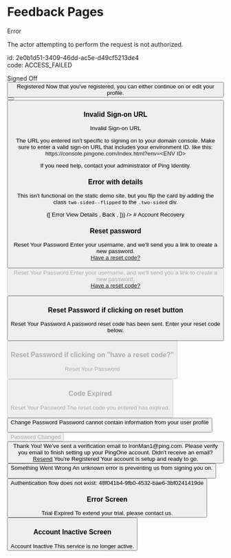 
# Feedback Pages

<ComponentDemo>
    <Card>
        <Logo src="../images/ping-logo.svg"/>
        <IconFeedback type="error">Error</IconFeedback>
        <TextBlock size="small">
            <p>The actor attempting to perform the request is not authorized.</p>
            <p><TextStyle muted>
                id: 2e0b1d51-3409-46dd-ac5e-d49cf5213de4<br />
                code: ACCESS_FAILED
            </TextStyle></p>
        </TextBlock>
    </Card>
</ComponentDemo>

<ComponentDemo>
    <Card>
        <Logo src="../images/ping-logo.svg"/>
        <IconFeedback type="success">Signed Off</IconFeedback>
        <Button label="Sign On"/>
    </Card>
</ComponentDemo>

<ComponentDemo>
    <Card>
        <Logo src="../images/ping-logo.svg"/>
        <IconFeedback type="success" small>Registered</IconFeedback>
        <TextBlock>Now that you've registered, you can either continue on or edit your profile.</TextBlock>
        <ButtonSet>
            <Button label="Edit Profile"/>
            <Button label="Continue" type={ButtonTypes.PRIMARY}/>
        </ButtonSet>
    </Card>
</ComponentDemo>

### Invalid Sign-on URL

<ComponentDemo>
    <Card width="large">
        <Logo src="../images/ping-logo.svg"/>
        <Heading> Invalid Sign-on URL </Heading>
        <TextBlock>
            <p>
                The URL you entered isn't specific to signing on to your domain console.
                Make sure to enter a valid sign-on URL that includes your environment ID.
                like this: <a>https://console.pingone.com/index.html?env=&lt;ENV ID&gt;</a>
            </p>
            <p>
                If you need help, contact your administrator of Ping Identity.
            </p>
        </TextBlock>
    </Card>
</ComponentDemo>

### Error with details

This isn't functional on the static demo site, but you flip the card by adding the class `two-sided--flipped`
to the `.two-sided` div.

<ComponentDemo>
    <TwoSidedDemo
        renderSides={onFlip => ([
            <Card key="front">
                <Logo src="../images/ping-logo.svg"/>
                <IconFeedback type="error">Error</IconFeedback>
                <StepLink onClick={onFlip}>View Details</StepLink>
            </Card>,
            <Card key="back">
                <SerializedData data={{
                    'id': '6c796712-0f16-4062-815a-e0a92f4a2143',
                    'code': 'INVALID_DATA',
                    'details': [
                        {
                            'code': 'EMPTY_VALUE',
                            'target': 'givenName',
                            'message': 'Given name cannot be empty.',
                        },
                        {
                            'code': 'OUT_OF_RANGE',
                            'target': 'age',
                            'message': 'Age must be between 1 and 150',
                            'innerError': {
                                'rangeMinimumValue': '1',
                                'rangeMaximumValue': '150',
                            }
                        },
                    ]
                }} />
                <StepLink type="back" onClick={onFlip}>Back</StepLink>
            </Card>,
        ])}
    />
</ComponentDemo>
# Account Recovery

### Reset password
<ComponentDemo>
    <Card>
        <Logo src="../images/ping-logo.svg"/>
        <Heading>
            Reset Your Password
        </Heading>
        <TextBlock>
            Enter your username, and we'll send you a link to create a new password.
        </TextBlock>
        <Form margin="small">
            <FloatLabelTextInput label="Username" id="username10"/>
            <TextBlock size="small-right"><a href="#">Have a reset code?</a></TextBlock>
            <Button label="Reset" type={ButtonTypes.PRIMARY} disabled/>
        </Form>
    </Card>
</ComponentDemo>

<ComponentDemo>
    <Card>
        <Logo src="../images/ping-logo.svg"/>
        <Heading>
            Reset Your Password
        </Heading>
        <TextBlock>
            Enter your username, and we'll send you a link to create a new password.
        </TextBlock>
        <Form margin="small">
            <FloatLabelTextInput label="Username" id="username11" defaultValue="IronMan@gmail.com"/>
            <TextBlock size="small-right"><a href="#">Have a reset code?</a></TextBlock>
            <Button label="Reset" type={ButtonTypes.PRIMARY}/>
        </Form>
    </Card>
</ComponentDemo>

### Reset Password if clicking on reset button
<ComponentDemo>
    <Card>
        <Logo src="../images/ping-logo.svg"/>
        <Heading>
            Reset Your Password
        </Heading>
        <TextBlock>
            A password reset code has been sent. Enter your reset code below.
        </TextBlock>
        <Form>
            <FloatLabelTextInput label="Reset Code"/>
            <Button label="Reset" type={ButtonTypes.PRIMARY} disabled/>
        </Form>
    </Card>
</ComponentDemo>

### Reset Password if clicking on "have a reset code?"
<ComponentDemo>
    <Card>
        <Logo src="../images/ping-logo.svg"/>
        <Heading>
            Reset Your Password
        </Heading>
        <Form>
            <FloatLabelTextInput label="Reset Code"/>
            <Button label="Reset" type={ButtonTypes.PRIMARY} disabled/>
        </Form>
    </Card>
</ComponentDemo>



### Code Expired
<ComponentDemo>
    <Card>
        <Logo src="../images/ping-logo.svg"/>
        <Heading>
            Reset Your Password
        </Heading>
        <Feedback type="error">
            The reset code you entered has expired.
        </Feedback>
        <Form>
            <FloatLabelTextInput label="Username" id="username12" defaultValue="IronMan@gmail.com"/>
            <Button label="Send New Code" type={ButtonTypes.PRIMARY}/>
        </Form>
    </Card>
</ComponentDemo>

<ComponentDemo>
    <Card>
        <Logo src="../images/ping-logo.svg"/>
        <Heading>Change Password</Heading>
        <Feedback type="error">
            Password cannot contain information from your user profile
        </Feedback>
        <Form>
            <FloatLabelPasswordInput label="New Password" id="newPwD5" defaultValue="eightPassword">
            </FloatLabelPasswordInput>
            <FloatLabelPasswordInput label="Verify New Password" id="verifyPwd5" defaultValue="eightPassword"/>
            <Button label="Save" type={ButtonTypes.PRIMARY} disabled />
        </Form>
    </Card>
</ComponentDemo>

<ComponentDemo>
    <Card>
        <Logo src="../images/ping-logo.svg"/>
        <IconFeedback type="success" medium>Password Changed</IconFeedback>
        <Button label="Continue" type={ButtonTypes.SECONDARY}/>
    </Card>
</ComponentDemo>

<ComponentDemo>
    <Card>
        <Logo src="../images/ping-logo.svg"/>
        <Heading>Thank You!</Heading>
        <TextBlock>
            We've sent a verification email to IronMan1@ping.com.
            Please verify you email to finish setting up your PingOne account.
        </TextBlock>
        <TextBlock size="small">Didn't receive an email? <a href="#">Resend</a></TextBlock>
    </Card>
</ComponentDemo>

<ComponentDemo>
    <Card>
        <Logo src="../images/ping-logo.svg"/>
        <IconFeedback type="success" small>You're Registered</IconFeedback>
        <TextBlock spacing="xxlarge">Your account is setup and ready to go.</TextBlock>
        <Button label="Sign On" type={ButtonTypes.PRIMARY}/>
    </Card>
</ComponentDemo>

<ComponentDemo>
    <Card>
        <Logo src="../images/ping-logo.svg"/>
        <IconFeedback type="error" small>Something Went Wrong</IconFeedback>
        <TextBlock>An unknown error is preventing us from signing you on.</TextBlock>
        <Form><Button label="Try Again" /></Form>
        <TextBlock size="small">
            <TextStyle muted>
                Authentication flow does not exist: 48f041b4-9fb0-4532-bae6-3bf0241419de
            </TextStyle>
        </TextBlock>
    </Card>
</ComponentDemo>

### Error Screen

<ComponentDemo>
    <Card error>
        <Logo src="../images/ping-logo.svg"/>
        <IconFeedback type="hourGlass" bold>Trial Expired</IconFeedback>
        <TextBlock size="large">To extend your trial, please contact us.</TextBlock>
        <Button label="Contact Us" type={ButtonTypes.PRIMARY}/>
    </Card>
</ComponentDemo>

### Account Inactive Screen

<ComponentDemo>
    <Card error>
        <Logo src="jj-logo.png"/>
            <IconFeedback type="safe" bold>Account Inactive</IconFeedback>
        <TextBlock size="large">This service is no longer active.</TextBlock>
    </Card>
</ComponentDemo>
